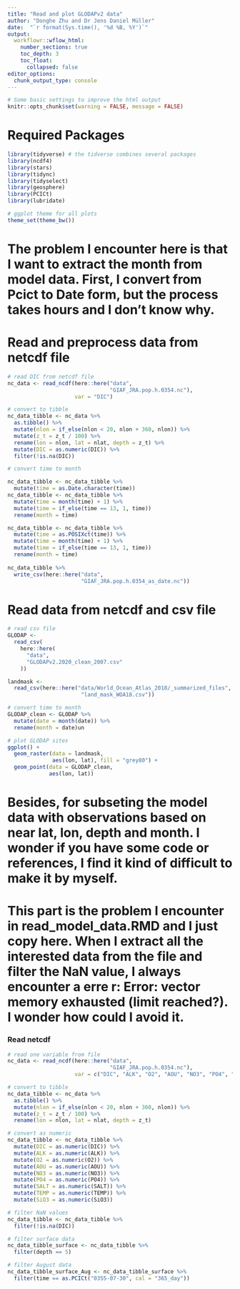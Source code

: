 ```yaml
---
title: "Read and plot GLODAPv2 data"
author: "Donghe Zhu and Dr Jens Daniel Müller"
date:  "`r format(Sys.time(), '%d %B, %Y')`"
output: 
  workflowr::wflow_html:
    number_sections: true
    toc_depth: 3
    toc_float:
      collapsed: false
editor_options:
  chunk_output_type: console
---
```



```r
# Some basic settings to improve the html output
knitr::opts_chunk$set(warning = FALSE, message = FALSE)
```


# Required Packages

```r
library(tidyverse) # the tidverse combines several packages
library(ncdf4)
library(stars)
library(tidync)
library(tidyselect)
library(geosphere)
library(PCICt)
library(lubridate)
```


```r
# ggplot theme for all plots
theme_set(theme_bw())
```

# The problem I encounter here is that I want to extract the month from model data. First, I convert from Pcict to Date form, but the process takes hours and I don't know why.
# Read and preprocess data from netcdf file
```r

# read DIC from netcdf file
nc_data <- read_ncdf(here::here("data",
                                "GIAF_JRA.pop.h.0354.nc"),
                     var = "DIC")

# convert to tibble
nc_data_tibble <- nc_data %>%
  as.tibble() %>%
  mutate(nlon = if_else(nlon < 20, nlon + 360, nlon)) %>%
  mutate(z_t = z_t / 100) %>%
  rename(lon = nlon, lat = nlat, depth = z_t) %>%
  mutate(DIC = as.numeric(DIC)) %>%
  filter(!is.na(DIC))

# convert time to month

nc_data_tibble <- nc_data_tibble %>%
  mutate(time = as.Date.character(time))
nc_data_tibble <- nc_data_tibble %>%
  mutate(time = month(time) + 1) %>%
  mutate(time = if_else(time == 13, 1, time))
  rename(month = time)

nc_data_tibble <- nc_data_tibble %>%
  mutate(time = as.POSIXct(time)) %>%
  mutate(time = month(time) + 1) %>%
  mutate(time = if_else(time == 13, 1, time))
  rename(month = time)
  
nc_data_tibble %>% 
  write_csv(here::here("data",
                       "GIAF_JRA.pop.h.0354_as_date.nc"))

```

# Read data from netcdf and csv file
```r
# read csv file
GLODAP <-
  read_csv(
    here::here(
      "data",
      "GLODAPv2.2020_clean_2007.csv"
    ))

landmask <- 
  read_csv(here::here("data/World_Ocean_Atlas_2018/_summarized_files",
                       "land_mask_WOA18.csv"))

# convert time to month
GLODAP_clean <- GLODAP %>%
  mutate(date = month(date)) %>%
  rename(month = date)un

# plot GLODAP sites
ggplot() + 
  geom_raster(data = landmask,
              aes(lon, lat), fill = "grey80") +
  geom_point(data = GLODAP_clean,
             aes(lon, lat)) 

```

# Besides, for subseting the model data with observations based on near lat, lon, depth and month. I wonder if you have some code or references, I find it kind of difficult to make it by myself.


# This part is the problem I encounter in read_model_data.RMD and I just copy here. When I extract all the interested data from the file and filter the NaN value, I always encounter a erre r: Error: vector memory exhausted (limit reached?). I wonder how could I avoid it.

### Read netcdf
```r
# read one variable from file
nc_data <- read_ncdf(here::here("data",
                                "GIAF_JRA.pop.h.0354.nc"),
                     var = c("DIC", "ALK", "O2", "AOU", "NO3", "PO4", "SALT", "TEMP", "SiO3"))

# convert to tibble
nc_data_tibble <- nc_data %>%
  as.tibble() %>%
  mutate(nlon = if_else(nlon < 20, nlon + 360, nlon)) %>%
  mutate(z_t = z_t / 100) %>%
  rename(lon = nlon, lat = nlat, depth = z_t)

# convert as numeric
nc_data_tibble <- nc_data_tibble %>%
  mutate(DIC = as.numeric(DIC)) %>%
  mutate(ALK = as.numeric(ALK)) %>%
  mutate(O2 = as.numeric(O2)) %>%
  mutate(AOU = as.numeric(AOU)) %>%
  mutate(NO3 = as.numeric(NO3)) %>%
  mutate(PO4 = as.numeric(PO4)) %>%
  mutate(SALT = as.numeric(SALT)) %>%
  mutate(TEMP = as.numeric(TEMP)) %>%
  mutate(SiO3 = as.numeric(SiO3))

# filter NaN values
nc_data_tibble <- nc_data_tibble %>%
  filter(!is.na(DIC))

# filter surface data
nc_data_tibble_surface <- nc_data_tibble %>%
  filter(depth == 5)

# filter August data
nc_data_tibble_surface_Aug <- nc_data_tibble_surface %>%
  filter(time == as.PCICt("0355-07-30", cal = "365_day")) 

```
